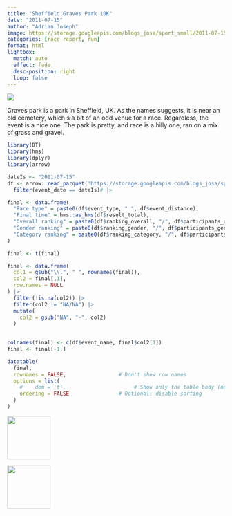 ```yaml
---
title: "Sheffield Graves Park 10K"
date: "2011-07-15"
author: "Adrian Joseph"
image: https://storage.googleapis.com/blogs_josa/sport_small/2011-07-15_SHEFFIELD_GRAVES_PARK/img/00.png
categories: [race report, run]
format: html
lightbox:
  match: auto
  effect: fade
  desc-position: right
  loop: false
---
```


![](https://storage.googleapis.com/blogs_josa/sport_small/2011-07-15_SHEFFIELD_GRAVES_PARK/img/00.png)

Graves park is a park in Sheffield, UK. As the names suggests, it is near an old cemetery, which s a bit of an odd venue for a race. Regardless, the event is a nice one. The park is pretty, and race is a hilly one, ran on a mix of grass and gravel.

```r
library(DT)
library(hms)
library(dplyr)
library(arrow)

dateIs <- "2011-07-15"
df <- arrow::read_parquet('https://storage.googleapis.com/blogs_josa/sport/parquets/main_dataset.parquet') |>
  filter(event_date == dateIs)# |>

final <- data.frame(
  "Race type" = paste0(df$event_type, " ", df$event_distance),
  "Final time" = hms::as_hms(df$result_total),
  "Overall ranking" = paste0(df$ranking_overall, "/", df$participants_overall),
  "Gender ranking" = paste0(df$ranking_gender, "/", df$participants_gender),
  "Category ranking" = paste0(df$ranking_category, "/", df$participants_category)
)

final <- t(final)

final <- data.frame(
  col1 = gsub("\\.", " ", rownames(final)),
  col2 = final[,1], 
  row.names = NULL
) |>
  filter(!is.na(col2)) |>
  filter(col2 != "NA/NA") |>
  mutate(
    col2 = gsub("NA", "-", col2)
  )
  

colnames(final) <- c(df$event_name, final$col2[1])
final <- final[-1,]

datatable(
  final,
  rownames = FALSE,                 # Don't show row names
  options = list(
    #    dom = 't',                      # Show only the table body (no search, no pagination, no header)
    ordering = FALSE                # Optional: disable sorting
  )
)
```





::: {layout-ncol=4}
![](https://storage.googleapis.com/blogs_josa/sport_small/2011-07-15_SHEFFIELD_GRAVES_PARK/img/00.png){ width="100" group="hi" }

![](https://storage.googleapis.com/blogs_josa/sport_small/2011-07-15_SHEFFIELD_GRAVES_PARK/img/01.jpg){ width="100" group="hi" }


:::
